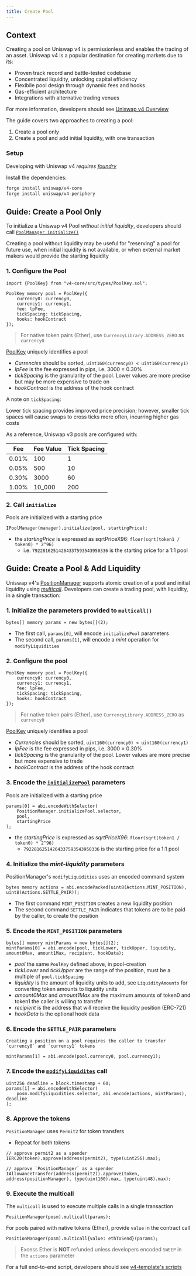 ```yaml
---
title: Create Pool
---
```


## Context

Creating a pool on Uniswap v4 is permissionless and enables the trading of an asset. Uniswap v4 is a popular destination for creating markets due to its:

* Proven track record and battle-tested codebase
* Concentrated liquidity, unlocking capital efficiency
* Flexibile pool design through dynamic fees and hooks
* Gas-efficient architecture
* Integrations with alternative trading venues

For more information, developers should see [Uniswap v4 Overview](/contracts/v4/overview)

The guide covers two approaches to creating a pool:
1. Create a pool only
2. Create a pool and add initial liquidity, with one transaction

### Setup

Developing with Uniswap v4 _requires [foundry](https://book.getfoundry.sh)_

Install the dependencies:
```bash
forge install uniswap/v4-core
forge install uniswap/v4-periphery
```

## Guide: Create a Pool Only

To initialize a Uniswap v4 Pool _without initial liquidity_, developers should call [`PoolManager.initialize()`](/contracts/v4/reference/core/interfaces/IPoolManager#initialize)

Creating a pool without liquidity may be useful for "reserving" a pool for future use, when initial liquidity is not available, or when external market makers would provide the starting liquidity

### 1. Configure the Pool

```solidity
import {PoolKey} from "v4-core/src/types/PoolKey.sol";

PoolKey memory pool = PoolKey({
    currency0: currency0,
    currency1: currency1,
    fee: lpFee,
    tickSpacing: tickSpacing,
    hooks: hookContract
});
```
> For native token pairs (Ether), use `CurrencyLibrary.ADDRESS_ZERO` as `currency0`

[PoolKey](/contracts/v4/reference/core/types/PoolKey) uniquely identifies a pool

* _Currencies_ should be sorted, `uint160(currency0) < uint160(currency1)`
* _lpFee_ is the fee expressed in pips, i.e. 3000 = 0.30%
* _tickSpacing_ is the granularity of the pool. Lower values are more precise but may be more expensive to trade on
* _hookContract_ is the address of the hook contract

A note on `tickSpacing`:

Lower tick spacing provides improved price precision; however, smaller tick spaces will cause swaps to cross ticks more often, incurring higher gas costs

As a reference, Uniswap v3 pools are configured with:

| Fee   | Fee Value | Tick Spacing |
|-------|-----------|--------------|
| 0.01% | 100       | 1            |
| 0.05% | 500       | 10           |
| 0.30% | 3000      | 60           |
| 1.00% | 10_000    | 200          |

### 2. Call `initialize`
Pools are initialized with a starting price
```solidity
IPoolManager(manager).initialize(pool, startingPrice);
```   
* the _startingPrice_ is expressed as sqrtPriceX96: `floor(sqrt(token1 / token0) * 2^96)`
    - i.e. `79228162514264337593543950336` is the starting price for a 1:1 pool

## Guide: Create a Pool & Add Liquidity
Uniswap v4's [PositionManager](/contracts/v4/reference/periphery/PositionManager) supports atomic creation of a pool and initial liquidity using [_multicall_](/contracts/v4/reference/periphery/base/Multicall_v4). Developers can create a trading pool, with liquidity, in a single transaction:

### 1. Initialize the parameters provided to `multicall()`
```solidity
bytes[] memory params = new bytes[](2);
```
* The first call, `params[0]`, will encode `initializePool` parameters
* The second call, `params[1]`, will encode a _mint_ operation for `modifyLiquidities`

### 2. Configure the pool
```solidity
PoolKey memory pool = PoolKey({
    currency0: currency0,
    currency1: currency1,
    fee: lpFee,
    tickSpacing: tickSpacing,
    hooks: hookContract
});
```
> For native token pairs (Ether), use `CurrencyLibrary.ADDRESS_ZERO` as `currency0`

[PoolKey](/contracts/v4/reference/core/types/PoolKey) uniquely identifies a pool
* _Currencies_ should be sorted, `uint160(currency0) < uint160(currency1)`
* _lpFee_ is the fee expressed in pips, i.e. 3000 = 0.30%
* _tickSpacing_ is the granularity of the pool. Lower values are more precise but more expensive to trade
* _hookContract_ is the address of the hook contract

### 3. Encode the [`initializePool`](/contracts/v4/reference/periphery/base/PoolInitializer) parameters
Pools are initialized with a starting price
```solidity
params[0] = abi.encodeWithSelector(
    PositionManager.initializePool.selector,
    pool,
    startingPrice
);
```
* the _startingPrice_ is expressed as _sqrtPriceX96_: `floor(sqrt(token1 / token0) * 2^96)`
    - `79228162514264337593543950336` is the starting price for a 1:1 pool

### 4. Initialize the _mint-liquidity_ parameters    
PositionManager's `modifyLiquidities` uses an encoded command system
```solidity
bytes memory actions = abi.encodePacked(uint8(Actions.MINT_POSITION), uint8(Actions.SETTLE_PAIR));
```
* The first command `MINT_POSITION` creates a new liquidity position
* The second command `SETTLE_PAIR` indicates that tokens are to be paid by the caller, to create the position

### 5. Encode the `MINT_POSITION` parameters
```solidity
bytes[] memory mintParams = new bytes[](2);
mintParams[0] = abi.encode(pool, tickLower, tickUpper, liquidity, amount0Max, amount1Max, recipient, hookData);
```
* _pool_ the same `PoolKey` defined above, in pool-creation
* _tickLower_ and _tickUpper_ are the range of the position, must be a multiple of `pool.tickSpacing`
* _liquidity_ is the amount of liquidity units to add, see `LiquidityAmounts` for converting token amounts to liquidity units
* _amount0Max_ and _amount1Max_ are the maximum amounts of token0 and token1 the caller is willing to transfer
* _recipient_ is the address that will receive the liquidity position (ERC-721)
* _hookData_ is the optional hook data

### 6. Encode the `SETTLE_PAIR` parameters
    Creating a position on a pool requires the caller to transfer `currency0` and `currency1` tokens
```solidity
mintParams[1] = abi.encode(pool.currency0, pool.currency1);
```

### 7. Encode the [`modifyLiquidites`](/contracts/v4/reference/periphery/PositionManager#modifyliquidities) call
```solidity
uint256 deadline = block.timestamp + 60;
params[1] = abi.encodeWithSelector(
    posm.modifyLiquidities.selector, abi.encode(actions, mintParams), deadline
);
```

### 8. Approve the tokens
`PositionManager` uses `Permit2` for token transfers
* Repeat for both tokens
```solidity
// approve permit2 as a spender
IERC20(token).approve(address(permit2), type(uint256).max);

// approve `PositionManager` as a spender
IAllowanceTransfer(address(permit2)).approve(token, address(positionManager), type(uint160).max, type(uint48).max);
```

### 9. Execute the multicall
The `multicall` is used to execute multiple calls in a single transaction
```solidity
PositionManager(posm).multicall(params);
```
For pools paired with native tokens (Ether), provide `value` in the contract call
```solidity
PositionManager(posm).multicall{value: ethToSend}(params);
```
> Excess Ether is **NOT** refunded unless developers encoded `SWEEP` in the `actions` parameter

For a full end-to-end script, developers should see [v4-template's scripts](https://github.com/uniswapfoundation/v4-template/tree/main/script)
